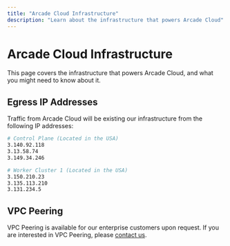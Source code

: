 ```yaml
---
title: "Arcade Cloud Infrastructure"
description: "Learn about the infrastructure that powers Arcade Cloud"
---
```


# Arcade Cloud Infrastructure

This page covers the infrastructure that powers Arcade Cloud, and what you might need to know about it.

## Egress IP Addresses

Traffic from Arcade Cloud will be existing our infrastructure from the following IP addresses:

```sh
# Control Plane (Located in the USA)
3.140.92.118
3.13.58.74
3.149.34.246

# Worker Cluster 1 (Located in the USA)
3.150.210.23
3.135.113.210
3.131.234.5
```

## VPC Peering

VPC Peering is available for our enterprise customers upon request.  If you are interested in VPC Peering, please [contact us](/home/contact-us).
